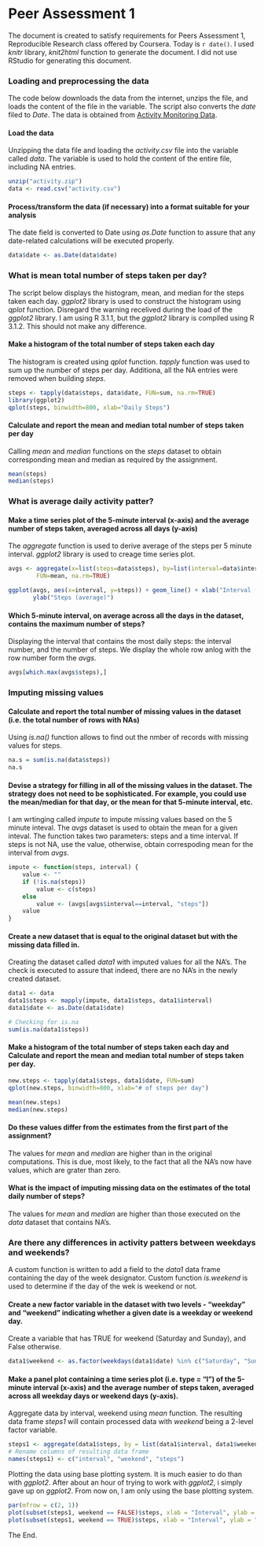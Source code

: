 # Peer Assessment 1 

The document is created to satisfy requirements for Peers Assessment 1, Reproducible Research class offered by Coursera. Today is `r date()`. I used *knitr* library, *knit2html* function to generate the document.  I did not use RStudio for generating this document.

### Loading and preprocessing the data

The code below downloads the data from the internet, unzips the file, and loads the content of the file in the variable. The script also converts the *date* filed to *Date*. The data is obtained from [Activity Monitoring Data](https://d396qusza40orc.cloudfront.net/repdata%2Fdata%2Factivity.zip).

#### Load the data

Unzipping the data file and loading the *activity.csv* file into the variable called *data*.  The variable is used to hold the content of the entire file, including NA entries.

```r
unzip("activity.zip") 
data <- read.csv("activity.csv")
```

#### Process/transform the data (if necessary) into a format suitable for your analysis

The date field is converted to Date using *as.Date* function to assure that any date-related calculations will be executed properly.

```r
data$date <- as.Date(data$date)
```

### What is mean total number of steps taken per day?

The script below displays the histogram, mean, and median for the steps taken each day. *ggplot2* library is used to construct the histogram using *qplot* function. Disregard the warning recelived during the load of the *ggplot2* library. I am using R 3.1.1, but the *ggplot2* library is compiled using R 3.1.2. This should not make any difference.

#### Make a histogram of the total number of steps taken each day

The histogram is created using *qplot* function. *tapply* function was used to sum up the number of steps per day. Additiona, all the NA entries were removed when building *steps*.

```r
steps <- tapply(data$steps, data$date, FUN=sum, na.rm=TRUE)
library(ggplot2)
qplot(steps, binwidth=800, xlab="Daily Steps")
```

#### Calculate and report the mean and median total number of steps taken per day

Calling *mean* and *median* functions on the *steps* dataset to obtain corresponding mean and median as required by the assignment.


```r
mean(steps)
median(steps)
```

### What is average daily activity patter?

#### Make a time series plot of the 5-minute interval (x-axis) and the average number of steps taken, averaged across all days (y-axis)

The *aggregate* function is used to derive average of the steps per 5 minute interval. *ggplot2* library is used to creage time series plot.

```r
avgs <- aggregate(x=list(steps=data$steps), by=list(interval=data$interval), 
        FUN=mean, na.rm=TRUE)

ggplot(avgs, aes(x=interval, y=steps)) + geom_line() + xlab("Interval (5-min)") + 
       ylab("Steps (average)") 
```

#### Which 5-minute interval, on average across all the days in the dataset, contains the maximum number of steps?

Displaying the interval that contains the most daily steps: the interval number, and the number of steps. We display the whole row anlog with the row number form the *avgs*.

```r
avgs[which.max(avgs$steps),]
```

### Imputing missing values

#### Calculate and report the total number of missing values in the dataset (i.e. the total number of rows with NAs)

Using *is.na()* function allows to find out the nmber of records with missing values for steps.

```r
na.s = sum(is.na(data$steps))
na.s
```

#### Devise a strategy for filling in all of the missing values in the dataset. The strategy does not need to be sophisticated. For example, you could use the mean/median for that day, or the mean for that 5-minute interval, etc.

I am wrtinging called *impute* to impute missing values based on the 5 minute inteval. The *avgs* dataset is used to obtain the mean for a given inteval.  The function takes two parameters: steps and a time interval. If steps is not NA, use the value, otherwise, obtain correspoding mean for the interval from *avgs*.

```r
impute <- function(steps, interval) {
    value <- ""
    if (!is.na(steps))
        value <- c(steps)
    else
        value <- (avgs[avgs$interval==interval, "steps"])
    value
}
```
#### Create a new dataset that is equal to the original dataset but with the missing data filled in.

Creating the dataset called *data1* with imputed values for all the NA's.  The check is executed to assure that indeed, there are no NA's in the newly created dataset.

```r
data1 <- data
data1$steps <- mapply(impute, data1$steps, data1$interval)
data1$date <- as.Date(data1$date)

# Checking for is.na
sum(is.na(data1$steps))
```

#### Make a histogram of the total number of steps taken each day and Calculate and report the mean and median total number of steps taken per day. 

```r
new.steps <- tapply(data1$steps, data1$date, FUN=sum)
qplot(new.steps, binwidth=800, xlab="# of steps per day")
```

```r
mean(new.steps)
median(new.steps)
```

#### Do these values differ from the estimates from the first part of the assignment? 

The values for *mean* and *median* are higher than in the original computations. This is due, most likely, to the fact that all the NA's now have values, which are grater than zero.

#### What is the impact of imputing missing data on the estimates of the total daily number of steps?

The values for *mean* and *median* are higher than those executed on the *data* dataset that contains NA's.

### Are there any differences in activity patters between weekdays and weekends?

A custom function is written to add a field to the *data1* data frame containing the day of the week designator. Custom function *is.weekend* is used to determine if the day of the wek is weekend or not.

#### Create a new factor variable in the dataset with two levels - "weekday" and "weekend" indicating whether a given date is a weekday or weekend day.

Create a variable that has TRUE for weekend (Saturday and Sunday), and False otherwise.

```r
data1$weekend <- as.factor(weekdays(data1$date) %in% c("Saturday", "Sunday"))
```

#### Make a panel plot containing a time series plot (i.e. type = "l") of the 5-minute interval (x-axis) and the average number of steps taken, averaged across all weekday days or weekend days (y-axis). 

Aggregate data by interval, weekend using *mean* function.  The resulting data frame *steps1* will contain processed data with *weekend* being a 2-level factor variable.

```r
steps1 <- aggregate(data1$steps, by = list(data1$interval, data1$weekend), mean)
# Rename columns of resulting data frame
names(steps1) <- c("interval", "weekend", "steps")
```

Plotting the data using base plotting system. It is much easier to do than with *ggplot2*. After about an hour of trying to work with *ggplot2*, i simply gave up on *ggplot2*. From now on, I am only using the base plotting system.

```r
par(mfrow = c(2, 1))
plot(subset(steps1, weekend == FALSE)$steps, xlab = "Interval", ylab = "Weekday # of steps", type = "l")
plot(subset(steps1, weekend == TRUE)$steps, xlab = "Interval", ylab = "Weekend # of steps", type = "l")

```

The End.